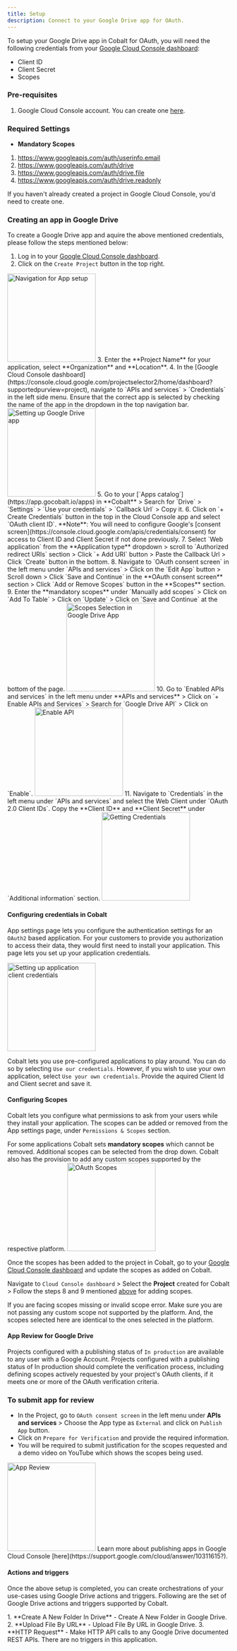 ```yaml
---
title: Setup
description: Connect to your Google Drive app for OAuth.
---
```

To setup your Google Drive app in Cobalt for OAuth, you will need the following credentials from your [Google Cloud Console dashboard](https://console.cloud.google.com/projectselector2/home/dashboard?supportedpurview=project):
- Client ID
- Client Secret
- Scopes

### Pre-requisites

1. Google Cloud Console account. You can create one [here](https://cloud.google.com/cloud-console/).

### Required Settings

* **Mandatory Scopes** 
1. https://www.googleapis.com/auth/userinfo.email
2. https://www.googleapis.com/auth/drive
3. https://www.googleapis.com/auth/drive.file
4. https://www.googleapis.com/auth/drive.readonly

<Info>If you haven't already created a project in Google Cloud Console, you'd need to create one.</Info>

### Creating an app in Google Drive

To create a Google Drive app and aquire the above mentioned credentials, please follow the steps mentioned below:

1. Log in to your [Google Cloud Console dashboard](https://console.cloud.google.com/projectselector2/home/dashboard?supportedpurview=project).
2. Click on the `Create Project` button in the top right.
<img height="200" src="/images/Googledrive/drive_navigation.png" alt="Navigation for App setup"/>
3. Enter the **Project Name** for your application, select **Organization** and **Location**. 
4. In the [Google Cloud Console dashboard](https://console.cloud.google.com/projectselector2/home/dashboard?supportedpurview=project), navigate to `APIs and services` > `Credentials` in the left side menu.
<Warning>
Ensure that the correct app is selected by checking the name of the app in the dropdown in the top navigation bar.
</Warning>
<img height="200" src="/images/Googledrive/drive_config.png" alt="Setting up Google Drive app"/>
5. Go to your [`Apps catalog`](https://app.gocobalt.io/apps) in **Cobalt** > Search for `Drive` > `Settings` > `Use your credentials` > `Callback Url` > Copy it.
6. Click on `+ Create Credentials` button in the top in the Cloud Console app and select `OAuth client ID`.
<Info>
**Note**: You will need to configure Google's [consent screen](https://console.cloud.google.com/apis/credentials/consent) for access to Client ID and Client Secret if not done previously.
</Info>
7. Select `Web application` from the **Application type** dropdown > scroll to `Authorized redirect URIs` section > Click `+ Add URI` button > Paste the Callback Url > Click `Create` button in the bottom.
8. Navigate to `OAuth consent screen` in the left menu under `APIs and services` > Click on the `Edit App` button > Scroll down > Click `Save and Continue` in the **OAuth consent screen** section > Click `Add or Remove Scopes` button in the **Scopes** section.
9. Enter the **mandatory scopes** under `Manually add scopes` > Click on `Add To Table` > Click on `Update` > Click on `Save and Continue` at the bottom of the page.

<img height="200" src="/images/Googledrive/drive_setscopes.png" alt="Scopes Selection in Google Drive App"/>
10. Go to `Enabled APIs and services` in the left menu under **APIs and services** > Click on `+ Enable APIs and Services` > Search for `Google Drive API` > Click on `Enable`.
<img height="200" src="/images/Googledrive/drive_api.png" alt="Enable API"/>
11. Navigate to `Credentials` in the left menu under `APIs and services` and select the Web Client under `OAuth 2.0 Client IDs`. Copy the **Client ID** and **Client Secret** under `Additional information` section.
<img height="200" src="/images/Googledrive/drive_credentials.png" alt="Getting Credentials"/>

#### Configuring credentials in Cobalt
App settings page lets you configure the authentication settings for an `OAuth2` based application. For your customers to provide you authorization to access their data,
they would first need to install your application. This page lets you set up your application credentials.

<img height="200" src="/images/Googledrive/drive_scopes.png" alt="Setting up application client credentials"/>

Cobalt lets you use pre-configured applications to play around. You can do so by selecting `Use our credentials`. However, if you wish to use your own application,
select `Use your own credentials`. Provide the aquired Client Id and Client secret and save it.

#### Configuring Scopes
Cobalt lets you configure what permissions to ask from your users while they install your application. The scopes can be added or removed from the App settings page, under `Permissions & Scopes`
section. 

For some applications Cobalt sets **mandatory scopes** which cannot be removed. Additional scopes can be selected from the drop down. Cobalt also has the provision to add any 
custom scopes supported by the respective platform.
<img height="200" src="/images/Googledrive/drive_scopes.png" alt="OAuth Scopes"/>

Once the scopes has been added to the project in Cobalt, go to your [Google Cloud Console dashboard](https://console.cloud.google.com/projectselector2/home/dashboard?supportedpurview=project) and update the scopes as added on Cobalt.

Navigate to  `Cloud Console dashboard` > Select the **Project** created for Cobalt > Follow the steps 8 and 9 mentioned [above](https://docs.gocobalt.io/resources/integration-providers/google_drive#creating-an-app-in-google-drive) for adding scopes. 

<Warning>
If you are facing scopes missing or invalid scope error. Make sure you are not passing any custom scope not supported by the platform. And, the scopes selected here are
identical to the ones selected in the platform.
</Warning>

#### App Review for Google Drive

Projects configured with a publishing status of `In production` are available to any user with a Google Account. Projects configured with a publishing status of In production should complete the verification process, including defining scopes actively requested by your project's OAuth clients, if it meets one or more of the OAuth verification criteria.

### To submit app for review
- In the Project, go to `OAuth consent screen` in the left menu under **APIs and services** > Choose the App type as `External` and click on `Publish App` button.
- Click on `Prepare for Verification` and provide the required information.
- You will be required to submit justification for the scopes requested and a demo video on YouTube which shows the scopes being used.
<img height="200" src="/images/Googleadmin/google_review.png" alt="App Review"/>

<Tip>
Learn more about publishing apps in Google Cloud Console [here](https://support.google.com/cloud/answer/10311615?).
</Tip>

#### Actions and triggers
Once the above setup is completed, you can create orchestrations of your use-cases using Google Drive actions and triggers. Following are the set of Google Drive actions and triggers
supported by Cobalt.

<Tabs>
  <Tab title="Actions">
  <AccordionGroup>
  <Accordion title="Folders">
    1. **Create A New Folder In Drive** - Create A New Folder in Google Drive.
    </Accordion>
    <Accordion title="Files">
     2. **Upload File By URL** - Upload File By URL in Google Drive.
     </Accordion>
     <Accordion title="Others">
    3. **HTTP Request** - Make HTTP API calls to any Google Drive documented REST APIs.
     </Accordion>
</AccordionGroup>
  </Tab>

  <Tab title="Triggers">
         There are no triggers in this application.
  </Tab>
</Tabs>